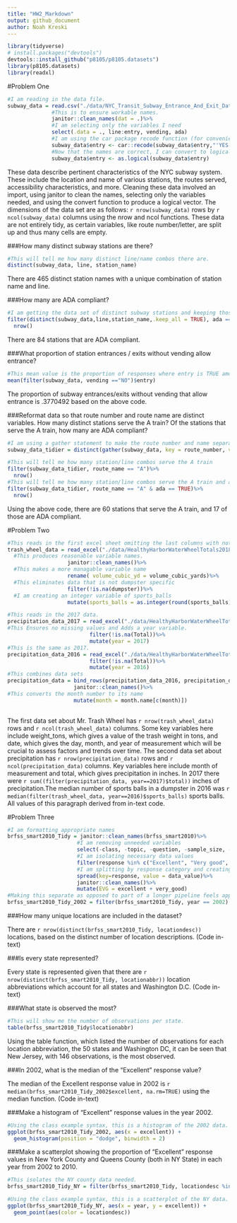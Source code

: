 ```yaml
---
title: "HW2_Markdown"
output: github_document
author: Noah Kreski
---
```

``` r
library(tidyverse)
# install.packages("devtools")
devtools::install_github("p8105/p8105.datasets")
library(p8105.datasets)
library(readxl)
```
#Problem One
```r
#I am reading in the data file.
subway_data = read.csv("./data/NYC_Transit_Subway_Entrance_And_Exit_Data.csv")%>%
              #This is to ensure workable names.
              janitor::clean_names(dat = .)%>%
              #I am selecting only the variables I need
              select(.data = ., line:entry, vending, ada)
              #I am using the car package recode function (for convenience) to recode the names of yes and no in the entry column.
              subway_data$entry <- car::recode(subway_data$entry,"'YES' = TRUE;'NO'=FALSE")
              #Now that the names are correct, I can convert to logical
              subway_data$entry <- as.logical(subway_data$entry)
```

These data describe pertinent characteristics of the NYC subway system. These include the location and name of various stations, the routes served, accessibility characteristics, and more. Cleaning these data involved an import, using janitor to clean the names, selecting only the variables needed, and using the convert function to produce a logical vector. The dimensions of the data set are as follows: `r nrow(subway_data)` rows by `r ncol(subway_data)` columns using the nrow and ncol functions. These data are not entirely tidy, as certain variables, like route number/letter, are split up and thus many cells are empty.

###How many distinct subway stations are there?
```r
#This will tell me how many distinct line/name combos there are.
distinct(subway_data, line, station_name)
```

There are 465 distinct station names with a unique combination of station name and line.

###How many are ADA compliant?

```r
#I am getting the data set of distinct subway stations and keeping those that are ada-compliant
filter(distinct(subway_data,line,station_name,.keep_all = TRUE), ada == TRUE)%>%
  nrow()
```

There are 84 stations that are ADA compliant.

###What proportion of station entrances / exits without vending allow entrance?

```r
#This mean value is the proportion of responses where entry is TRUE among the data entries where vending = "NO"
mean(filter(subway_data, vending =="NO")$entry)

```

The proportion of subway entrances/exits without vending that allow entrance is .3770492 based on the above code.

###Reformat data so that route number and route name are distinct variables. How many distinct stations serve the A train? Of the stations that serve the A train, how many are ADA compliant?

```r
#I am using a gather statement to make the route number and name separate variables, then getting the distinct combinations of line, station, and route name.
subway_data_tidier = distinct(gather(subway_data, key = route_number, value = route_name, route1:route11), line, station_name,  route_name, .keep_all = TRUE)

#This will tell me how many station/line combos serve the A train
filter(subway_data_tidier, route_name == "A")%>%
  nrow()
#This will tell me how many station/line combos serve the A train and are ada-compliant
filter(subway_data_tidier, route_name == "A" & ada == TRUE)%>%
  nrow()

```

Using the above code, there are 60 stations that serve the A train, and 17 of those are ADA compliant.


#Problem Two
```r
#This reads in the first excel sheet omitting the last columns with notes
trash_wheel_data = read_excel("./data/HealthyHarborWaterWheelTotals2018-7-28 (1).xlsx", sheet = 1, range = cell_cols("A:N"), col_names = TRUE)  %>%
  #This produces reasonable variable names.
                   janitor::clean_names()%>%
  #This makes a more managable variable name
                   rename( volume_cubic_yd = volume_cubic_yards)%>%
  #This eliminates data that is not dumpster specific
                   filter(!is.na(dumpster))%>%
  #I am creating an integer variable of sports_balls
                   mutate(sports_balls = as.integer(round(sports_balls)))

```
```r
#This reads in the 2017 data.
precipitation_data_2017 = read_excel("./data/HealthyHarborWaterWheelTotals2018-7-28 (1).xlsx", sheet = 4, range = "A2:B14", col_names = TRUE)%>%
#This Ensures no missing values and Adds a year variable.
                          filter(!is.na(Total))%>%
                          mutate(year = 2017)
#This is the same as 2017.
precipitation_data_2016 = read_excel("./data/HealthyHarborWaterWheelTotals2018-7-28 (1).xlsx", sheet = 5, range = "A2:B14", col_names = TRUE)%>%
                          filter(!is.na(Total))%>%
                          mutate(year = 2016)
#This combines data sets                        
precipitation_data = bind_rows(precipitation_data_2016, precipitation_data_2017)%>%
                     janitor::clean_names()%>%
#This converts the month number to its name
                     mutate(month = month.name[c(month)])
                     
```

The first data set about Mr. Trash Wheel has `r nrow(trash_wheel_data)` rows and `r ncol(trash_wheel_data)` columns. Some key variables here include weight_tons, which gives a value of the trash weight in tons, and date, which gives the day, month, and year of measurement which will be crucial to assess factors and trends over time. The second data set about precipitation has `r nrow(precipitation_data)` rows and `r ncol(precipitation_data)` columns. Key variables here include month of measurement and total, which gives precipitation in inches. In 2017 there were `r sum((filter(precipitation_data, year==2017)$total))` inches of precipitation.The median number of sports balls in a dumpster in 2016 was `r median(filter(trash_wheel_data, year==2016)$sports_balls)` sports balls. All values of this paragraph derived from in-text code.

#Problem Three

```r

#I am formatting appropriate names
brfss_smart2010_Tidy = janitor::clean_names(brfss_smart2010)%>%
                      #I am removing unneeded variables
                      select(-class, -topic, -question, -sample_size, -(confidence_limit_low:geo_location))%>%
                      #I am isolating necessary data values
                      filter(response %in% c("Excellent", "Very good", "Good", "Fair", "Poor"))%>%
                      #I am splitting by response category and creating a new variable
                      spread(key=response, value = data_value)%>%
                      janitor::clean_names()%>%
                      mutate(EVG = excellent + very_good)
#Making this separate as opposed to part of a longer pipeline feels appropriate given that it will be used multiple times.
brfss_smart2010_Tidy_2002 = filter(brfss_smart2010_Tidy, year == 2002)
```

###How many unique locations are included in the dataset? 

There are `r nrow(distinct(brfss_smart2010_Tidy, locationdesc))` locations, based on the distinct number of location descriptions. (Code in-text)

###Is every state represented? 

Every state is represented given that there are `r nrow(distinct(brfss_smart2010_Tidy, locationabbr))` location abbreviations which account for all states and Washington D.C. (Code in-text)


###What state is observed the most?
```r
#This will show me the number of observations per state.
table(brfss_smart2010_Tidy$locationabbr)

```

Using the table function, which listed the number of observations for each location abbreviation, the 50 states and Washington DC, it can be seen that New Jersey, with 146 observations, is the most observed.


###In 2002, what is the median of the “Excellent” response value?

The median of the Excellent response value in 2002 is `r median(brfss_smart2010_Tidy_2002$excellent, na.rm=TRUE)` using the median function. (Code in-text)


###Make a histogram of “Excellent” response values in the year 2002.

```r
#Using the class example syntax, this is a histogram of the 2002 data.
ggplot(brfss_smart2010_Tidy_2002, aes(x = excellent)) + 
  geom_histogram(position = "dodge", binwidth = 2)
```

###Make a scatterplot showing the proportion of “Excellent” response values in New York County and Queens County (both in NY State) in each year from 2002 to 2010.
```r
#This isolates the NY county data needed.
brfss_smart2010_Tidy_NY = filter(brfss_smart2010_Tidy, locationdesc %in% c("NY - New York County","NY - Queens County"))
```
```r
#Using the class example syntax, this is a scatterplot of the NY data.
ggplot(brfss_smart2010_Tidy_NY, aes(x = year, y = excellent)) + 
  geom_point(aes(color = locationdesc))
```
